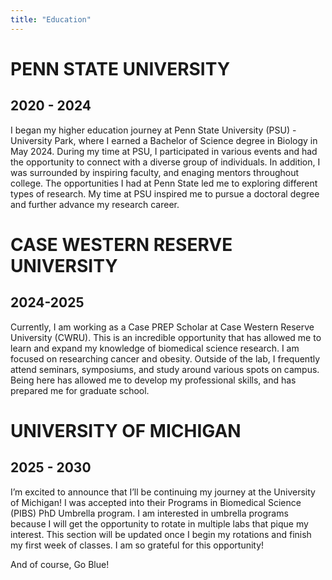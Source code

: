 ```yaml
---
title: "Education"
---
```



# PENN STATE UNIVERSITY

## 2020 - 2024

I began my higher education journey at Penn State University (PSU) - University Park, where I earned a Bachelor of Science degree in Biology in May 2024. During my time at PSU, I participated in various events and had the opportunity to connect with a diverse group of individuals. In addition, I was surrounded by inspiring faculty, and enaging mentors throughout college. The opportunities I had at Penn State led me to exploring different types of research. My time at PSU inspired me to pursue a doctoral degree and further advance my research career.


# CASE WESTERN RESERVE UNIVERSITY

## 2024-2025

Currently, I am working as a Case PREP Scholar at Case Western Reserve University (CWRU). This is an incredible opportunity that has allowed me to learn and expand my knowledge of biomedical science research. I am focused on researching cancer and obesity. Outside of the lab, I frequently attend seminars, symposiums, and study around various spots on campus. Being here has allowed me to develop my professional skills, and has prepared me for graduate school. 


# UNIVERSITY OF MICHIGAN

## 2025 - 2030 

I’m excited to announce that I’ll be continuing my journey at the University of Michigan! I was accepted into their Programs in Biomedical Science (PIBS) PhD Umbrella program. I am interested in umbrella programs because I will get the opportunity to rotate in multiple labs that pique my interest. This section will be updated once I begin my rotations and finish my first week of classes. I am so grateful for this opportunity! 


And of course, Go Blue!
